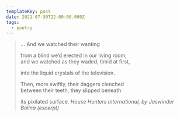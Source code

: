 ```yaml
---
templateKey: post
date: 2021-07-30T22:00:00.000Z
tags:
  - poetry
---
```

> ... And we watched their wanting<br/>
>
> from a blind we’d erected in our living room,<br/>
> and we watched as they waded, timid at first,<br/>
>
> into the liquid crystals of the television.<br/>
>
> Then, more swiftly, their daggers clenched<br/>
> between their teeth, they slipped beneath<br/>
>
> its pixilated surface.
> <cite>House Hunters International, by Jaswinder Bolina (excerpt)</cite>
